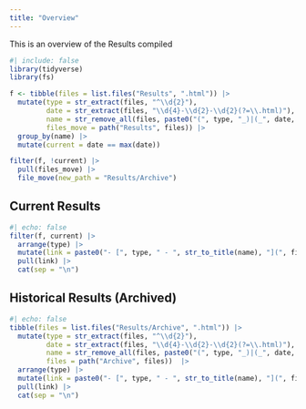 ```yaml
---
title: "Overview"
---
```


This is an overview of the Results compiled


```r
#| include: false
library(tidyverse)
library(fs)

f <- tibble(files = list.files("Results", ".html")) |>
  mutate(type = str_extract(files, "^\\d{2}"),
         date = str_extract(files, "\\d{4}-\\d{2}-\\d{2}(?=\\.html)"),
         name = str_remove_all(files, paste0("(", type, "_)|(_", date, ")\\.html")),
         files_move = path("Results", files)) |>
  group_by(name) |>
  mutate(current = date == max(date))

filter(f, !current) |> 
  pull(files_move) |>
  file_move(new_path = "Results/Archive")
```

## Current Results
```r
#| echo: false
filter(f, current) |>
  arrange(type) |>
  mutate(link = paste0("- [", type, " - ", str_to_title(name), "](", files, ") (", date, ")")) |>
  pull(link) |>
  cat(sep = "\n")
```


## Historical Results (Archived)

```r
#| echo: false
tibble(files = list.files("Results/Archive", ".html")) |>
  mutate(type = str_extract(files, "^\\d{2}"),
         date = str_extract(files, "\\d{4}-\\d{2}-\\d{2}(?=\\.html)"),
         name = str_remove_all(files, paste0("(", type, "_)|(_", date, ")\\.html")),
         files = path("Archive", files))  |>
  arrange(type) |>
  mutate(link = paste0("- [", type, " - ", str_to_title(name), "](", files, ") (", date, ")")) |>
  pull(link) |>
  cat(sep = "\n")
```
